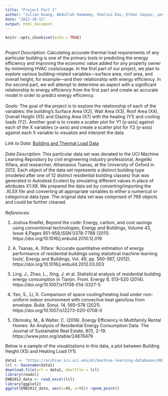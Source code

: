 ```yaml
---
title: "Project Part 1"
author: "Julian Huang, Abdullah Hammamy, Shalini Das, Ethan Jaquez, and Anchita Raybarman"
date: "2022-10-12"
output: html_document
---
```


```r
knitr::opts_chunk$set(echo = TRUE)
```
<br>
*Project Description:*
Calculating accurate thermal load requirements of any particular building is one of the primary tools in predicting the energy efficiency and improving the economic value added for any property owner by minimizing HVAC costs/usage. In the first part of our project, we plan to explore various building-related variables—surface area, roof area, and overall height, for example—and their relationship with energy efficiency. In the second part, we will attempt to determine an aspect with a significant relationship to energy efficiency from the first part and create an accurate model in order to predict energy efficiency.
</br>
<br>
*Goals:*
The goal of the project is to explore the relationship of each of the variables: the building’s Surface Area (X2), Wall Area (X3), Roof Area (X4), Overall Height (X5) and Glazing Area (X7) with the heating (Y1) and cooling loads (Y2).  Another goal is to create a scatter plot for Y1 (y-axis) against each of the  X variables (x-axis) and create a scatter plot for Y2 (y-axis) against each X variable to visualize and interpret the data. 
</br>
<br>
*Link to Data:*
[Building and Thermal Load Data](https://archive.ics.uci.edu/ml/machine-learning-databases/00242/ENB2012_data.xlsx)
</br>
<br>
*Data Description:*
This particular data set was donated to the UCI Machine Learning Repository by civil engineering industry professional, Angeliki Xifara, and researcher, Athanasios Tsanas, at the University of Oxford in 2012. Each object of the data set represents a distinct building type (modeled after one of 12 distinct residential building classes) that was generated in Autodesk Ecotect by simulating different values in place of attributes X1:X8. We prepared the data set by converting/importing the .XLSX file and converting all appropriate variables to either a numerical or categorical data type. The original data set was comprised of 768 objects and could be further cleaned.
</br>
<br>
*References:*

1.  Joshua Kneifel, Beyond the code: Energy, carbon, and cost savings using conventional technologies, Energy and Buildings, Volume 43, Issue 4,Pages 951-959,ISSN 0378-7788 (2011). https://doi.org/10.1016/j.enbuild.2010.12.019

2.  A. Tsanas, A. Xifara: 'Accurate quantitative estimation of energy performance of residential buildings using statistical machine learning tools', Energy and Buildings, Vol. 49, pp. 560-567, (2012). https://doi.org/10.1016/j.enbuild.2012.03.003 

3.  Ling, J., Zhao, L., Xing, J. et al. Statistical analysis of residential building energy consumption in Tianjin. Front. Energy 8, 513–520 (2014). https://doi.org/10.1007/s11708-014-0327-5

4.  Yan, S., Li, X. Comparison of space cooling/heating load under non-uniform indoor environment with convective heat gain/loss from envelope. Build. Simul. 14, 565–578 (2021). https://doi.org/10.1007/s12273-020-0708-0

5.  Obrinsky, M., & Walter, C. (2016). Energy Efficiency in Multifamily Rental Homes: An Analysis of Residential Energy Consumption Data. The Journal of Sustainable Real Estate, 8(1), 2–19. https://www.jstor.org/stable/24876479
</br>

Below is a sample of the visualizations in this data, a plot between Building Height (X5) and Heating Load (Y1). 

```r
data1 <- "https://archive.ics.uci.edu/ml/machine-learning-databases/00242/ENB2012_data.xlsx"
lcl <- basename(data1)
download.file(url = data1, destfile = lcl)
library(readxl)
ENB2012_data <- read_excel(lcl)
library(ggplot2)
ggplot(ENB2012_data, aes(x=X5, y=Y1)) +geom_point()
```
